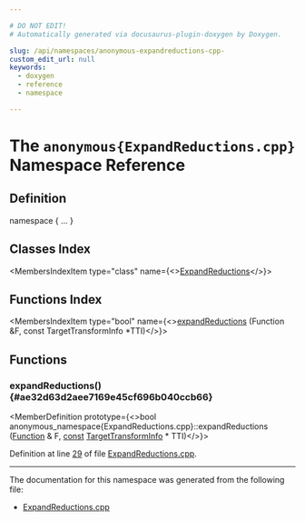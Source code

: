 ```yaml
---

# DO NOT EDIT!
# Automatically generated via docusaurus-plugin-doxygen by Doxygen.

slug: /api/namespaces/anonymous-expandreductions-cpp-
custom_edit_url: null
keywords:
  - doxygen
  - reference
  - namespace

---
```





# The `anonymous{ExpandReductions.cpp}` Namespace Reference

<DoxygenPage pluginConfig={pluginConfig}>



## Definition

<CodeBlock>namespace &#123; ... &#125;</CodeBlock>

## Classes Index

<MembersIndex>

<MembersIndexItem
  type="class"
  name={<><a href="/docs/api/classes/anonymous-namespace-expandreductions-cpp-/expandreductions">ExpandReductions</a></>}>
</MembersIndexItem>

</MembersIndex>

## Functions Index

<MembersIndex>

<MembersIndexItem
  type="bool"
  name={<><a href="#ae32d63d2aee7169e45cf696b040ccb66">expandReductions</a> (Function &amp;F, const TargetTransformInfo &#42;TTI)</>}>
</MembersIndexItem>

</MembersIndex>


<SectionDefinition>

## Functions

### expandReductions() {#ae32d63d2aee7169e45cf696b040ccb66}

<MemberDefinition
  prototype={<>bool anonymous&#95;namespace&#123;ExpandReductions.cpp&#125;::expandReductions (<a href="/docs/api/classes/llvm/function">Function</a> &amp; F, <a href="/docs/api/files/lib/lib/target/lib/target/aarch64/aarch64promoteconstant-cpp/#a90f8350fecae261c25be85d38b451bff">const</a> <a href="/docs/api/classes/llvm/targettransforminfo">TargetTransformInfo</a> &#42; TTI)</>}>

Definition at line <a href="/docs/api/files/lib/lib/codegen/expandreductions-cpp/#l00029">29</a> of file <a href="/docs/api/files/lib/lib/codegen/expandreductions-cpp">ExpandReductions.cpp</a>.
</MemberDefinition>

</SectionDefinition>

<hr/>

The documentation for this namespace was generated from the following file:

<ul>
<li><a href="/docs/api/files/lib/lib/codegen/expandreductions-cpp">ExpandReductions.cpp</a></li>
</ul>

</DoxygenPage>
